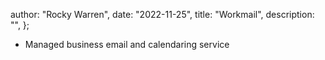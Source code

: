 
  author: "Rocky Warren",
  date: "2022-11-25",
  title: "Workmail",
  description: "",
};


- Managed business email and calendaring service
